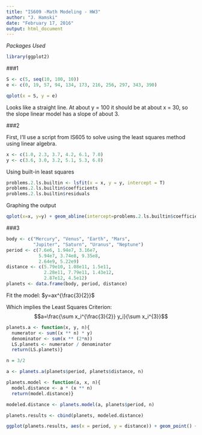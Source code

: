 ```yaml
---
title: "IS609 -Math Modeling - HW3"
author: "J. Hamski"
date: "February 17, 2016"
output: html_document
---
```


*Packages Used*
```r
library(ggplot2)
```


###1


```r
S <- c(5, seq(10, 100, 10))
e <- c(0, 19, 57, 94, 134, 173, 216, 256, 297, 343, 390)

qplot(x = S, y = e)
```

Looks like a straight line. At about y = 100 it should be at about x = 30, so the slope linear model has a slope of about 3. 

###2

First, I'll use a script from IS605 to solve using the least squares method using linear algebra. 
```r
x <- c(1.0, 2.3, 3.7, 4.2, 6.1, 7.0)
y <- c(3.6, 3.0, 3.2, 5.1, 5.3, 6.8)
```

Using built-in least squares
```r
problems.2.ls.builtin <- lsfit(x = x, y = y, intercept = T)
problems.2.ls.builtin$coefficients
problems.2.ls.builtin$residuals
```

Graphing the output
```r
qplot(x=x, y=y) + geom_abline(intercept=problems.2.ls.builtin$coefficients[1], slope=problems.2.ls.builtin$coefficients[2], color = "blue") + ylim(c(0,8)) + xlim (c(0,8))
```

###3
```r
body <- c("Mercury", "Venus", "Earth", "Mars", 
          "Jupiter", "Saturn", "Uranus", "Neptune")
period <- c(7.6e6, 1.94e7, 3.16e7, 
            5.94e7, 3.74e8, 9.35e8, 
            2.64e9, 5.22e9)
distance <- c(5.79e10, 1.08e11, 1.5e11, 
              2.28e11, 7.79e11, 1.43e12, 
              2.87e12, 4.5e12)
planets <- data.frame(body, period, distance)
```

Fit the model: $y=ax^{\frac{3}{2}}$

Which implies the Least Squares Criterion:
$$a=\frac{\sum x_i^{\frac{3}{2}} y_i}{\sum x_i^{3}}$$

```r

planets.a <- function(x, y, n){
  numerator <- sum((x ** n) * y)
  denominator <- sum(x ** (2*n))
  LS.planets <- numerator / denominator
  return(LS.planets)}

n = 3/2

a <- planets.a(planets$period, planets$distance, n)

planets.model <- function(a, x, n){
  model.distance <- a * (x ** n)
  return(model.distance)}

modeled.distance <- planets.model(a, planets$period, n)

planets.results <- cbind(planets, modeled.distance)
```

```r
ggplot(planets.results, aes(x = period, y = distance)) + geom_point() + geom_line(aes(x = period, y = modeled.distance), color = "blue")
```

